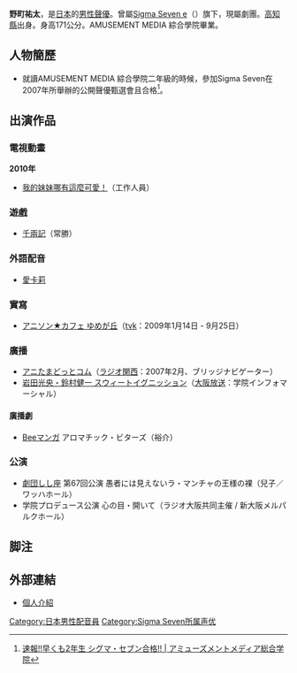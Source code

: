 {{blpsources|time=2021-06-01}}
{{藝人
| 姓名     = 野町祐太
| 類型     = 配音員
| 圖片     = 
| 圖片尺寸 = 
| 圖片簡介 = 
| 原名     = 
| 外文名   = 
| 外文     = 
| 羅馬拼音 = Nomachi Yūta
| 英文名   = 
| 綽號     = 
| 其他藝名 = 
| 國籍     = {{JPN}}
| 民族     = [[大和民族|大和民族]]
| 出生日期 = {{birth_date_and_age|1987|5|8}}
| 出生地點 = {{JPN}}[[高知縣|高知縣]]
| 逝世日期 = 
| 逝世地點 = 
| 職業     = 聲優
| 語言     = 日語
| 教育程度 = 
| 宗教信仰 = 
| 配偶     = 
| 音樂類型 = 
| 演奏樂器 = 
| 出身地   = 
| 出道作   = 
| 出道日期 = 
| 代表作   = 
| 活躍年代 = 
| 唱片公司 = 
| 經紀公司 = 
| 網站     = 
| 相關團體 = 
| 獎項     = 
| IMDb    = 
}}
{{japanese|japanese=野町 祐太|kana=のまち ゆうた|romaji=Nomachi Yūta||}}
'''野町祐太'''{{BD|1987年|5月8日}}，是[[日本|日本]]的[[男性|男性]][[聲優|聲優]]。曾屬[[Sigma_Seven_e|Sigma Seven e]]（{{lang|ja|シグマ・セブンe}}）旗下，現屬{{lang|ja|イチバンノリ}}劇團。[[高知縣|高知縣]]出身。身高171公分。AMUSEMENT MEDIA 綜合學院畢業。

==人物簡歷==
*就讀AMUSEMENT MEDIA 綜合學院二年級的時候，參加Sigma Seven在2007年所舉辦的公開聲優甄選會且合格<ref>[http://www.amgakuin.co.jp/contents/?p=974&author=7&cat=6 速報!!早くも2年生 シグマ・セブン合格!! | アミューズメントメディア総合学院]{{Dead link|date=2019年11月 |bot=InternetArchiveBot |fix-attempted=yes }}</ref>。

==出演作品==
===電視動畫===
'''2010年'''
* [[我的妹妹哪有這麼可愛！|我的妹妹哪有這麼可愛！]]（工作人員）

===遊戲===
* [[千兩記|千兩記]]（常勝）

===外語配音===
* [[愛卡莉|愛卡莉]]

===實寫===
* [[アニソン★カフェ_ゆめが丘|アニソン★カフェ ゆめが丘]]（[[神奈川電視台|tvk]]：2009年1月14日 - 9月25日）

===廣播===
* [[アニたまどっとコム|アニたまどっとコム]]（[[ラジオ関西|ラジオ関西]]：2007年2月、ブリッジナビゲーター）
* [[岩田光央・鈴村健一_スウィートイグニッション|岩田光央・鈴村健一 スウィートイグニッション]]（[[大阪放送|大阪放送]]：学院インフォマーシャル）
====廣播劇====
* [[BeeTV|Beeマンガ]] アロマチック・ビターズ（裕介）

===公演===
* [[劇団しし座|劇団しし座]] 第67回公演 愚者には見えないラ・マンチャの王様の裸（兒子／ワッハホール）
* 学院プロデュース公演 心の目・開いて（ラジオ大阪共同主催 / 新大阪メルパルクホール）

== 脚注 ==
{{Reflist}}

==外部連結==
* [http://profile.ameba.jp/nomanomahey-58/ 個人介紹] {{Wayback|url=http://profile.ameba.jp/nomanomahey-58/ |date=20190630235353 }}


{{DEFAULTSORT:Nomachi Yuuta}}
[[Category:日本男性配音員|Category:日本男性配音員]]
[[Category:Sigma_Seven所属声优|Category:Sigma Seven所属声优]]